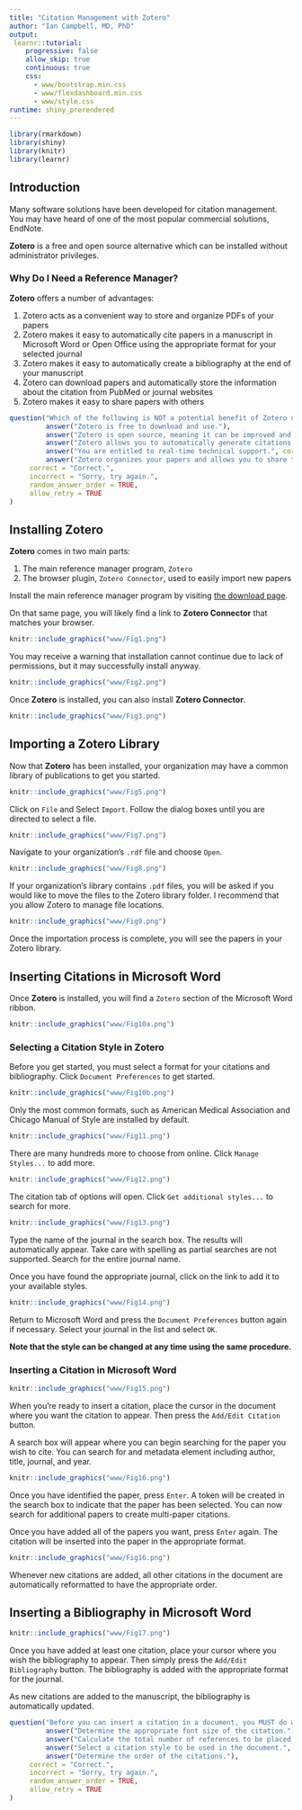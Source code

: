 ```yaml
---
title: "Citation Management with Zotero"
author: "Ian Campbell, MD, PhD"
output: 
 learnr::tutorial:
    progressive: false
    allow_skip: true
    continuous: true
    css:
      - www/bootstrap.min.css
      - www/flexdashboard.min.css
      - www/style.css
runtime: shiny_prerendered
---
```


```r
library(rmarkdown)
library(shiny)
library(knitr)
library(learnr)
```

## __Introduction__

Many software solutions have been developed for citation management. You may have heard of one of the most popular commercial solutions, EndNote.

__Zotero__ is a free and open source alternative which can be installed without administrator privileges.

### __Why Do I Need a Reference Manager?__

__Zotero__ offers a number of advantages:
 
1. Zotero acts as a convenient way to store and organize PDFs of your papers
2. Zotero makes it easy to automatically cite papers in a manuscript in Microsoft Word or Open Office using the appropriate format for your selected journal
3. Zotero makes it easy to automatically create a bibliography at the end of your manuscript
4. Zotero can download papers and automatically store the information about the citation from PubMed or journal websites
4. Zotero makes it easy to share papers with others

```r
question("Which of the following is NOT a potential benefit of Zotero discussed above?",
         answer("Zotero is free to download and use."),
         answer("Zotero is open source, meaning it can be improved and extended by people around the world.", message = "That's a _ratio_ variable."),
         answer("Zotero allows you to automatically generate citations and bibliographies."),
         answer("You are entitled to real-time technical support.", correct = TRUE),
         answer("Zotero organizes your papers and allows you to share them with others."),
     correct = "Correct.",
     incorrect = "Sorry, try again.",
     random_answer_order = TRUE,
     allow_retry = TRUE
)
```

## __Installing Zotero__
__Zotero__ comes in two main parts:

1. The main reference manager program, `Zotero`
2. The browser plugin, `Zotero Connector`, used to easily import new papers

Install the main reference manager program by visiting [the download page](https://www.zotero.org/download/).

On that same page, you will likely find a link to __Zotero Connector__ that matches your browser. 

```r
knitr::include_graphics("www/Fig1.png")
```

You may receive a warning that installation cannot continue due to lack of permissions, but it may successfully install anyway. 

```r
knitr::include_graphics("www/Fig2.png")
```

Once __Zotero__ is installed, you can also install __Zotero Connector__. 

```r
knitr::include_graphics("www/Fig3.png")
```

## __Importing a Zotero Library__
Now that __Zotero__ has been installed, your organization may have a common library of publications to get you started. 

```r
knitr::include_graphics("www/Fig5.png")
```

Click on `File` and Select `Import`. Follow the dialog boxes until you are directed to select a file. 

```r
knitr::include_graphics("www/Fig7.png")
```

Navigate to your organization's `.rdf` file and choose `Open`. 

```r
knitr::include_graphics("www/Fig8.png")
```

If your organization's library contains `.pdf` files, you will be asked if you would like to move the files to the Zotero library folder. I recommend that you allow Zotero to manage file locations. 

```r
knitr::include_graphics("www/Fig9.png")
```

Once the importation process is complete, you will see the papers in your Zotero library.

## __Inserting Citations in Microsoft Word__

Once __Zotero__ is installed, you will find a `Zotero` section of the Microsoft Word ribbon.

```r
knitr::include_graphics("www/Fig10a.png")
```

### __Selecting a Citation Style in Zotero__

Before you get started, you must select a format for your citations and bibliography. Click `Document Preferences` to get started.

```r
knitr::include_graphics("www/Fig10b.png")
```

Only the most common formats, such as American Medical Association and Chicago Manual of Style are installed by default.

```r
knitr::include_graphics("www/Fig11.png")
```

There are many hundreds more to choose from online. Click `Manage Styles...` to add more.

```r
knitr::include_graphics("www/Fig12.png")
```

The citation tab of options will open. Click `Get additional styles...` to search for more.

```r
knitr::include_graphics("www/Fig13.png")
```

Type the name of the journal in the search box. The results will automatically appear. Take care with spelling as partial searches are not supported. Search for the entire journal name. 

Once you have found the appropriate journal, click on the link to add it to your available styles.

```r
knitr::include_graphics("www/Fig14.png")
```

Return to Microsoft Word and press the `Document Preferences` button again if necessary. Select your journal in the list and select `OK`. 

__Note that the style can be changed at any time using the same procedure.__

### __Inserting a Citation in Microsoft Word__

```r
knitr::include_graphics("www/Fig15.png")
```

When you're ready to insert a citation, place the cursor in the document where you want the citation to appear. Then press the `Add/Edit Citation` button.

A search box will appear where you can begin searching for the paper you wish to cite. You can search for and metadata element including author, title, journal, and year. 

```r
knitr::include_graphics("www/Fig16.png")
```

Once you have identified the paper, press `Enter`. A token will be created in the search box to indicate that the paper has been selected. You can now search for additional papers to create multi-paper citations. 

Once you have added all of the papers you want, press `Enter` again. The citation will be inserted into the paper in the appropriate format.

```r
knitr::include_graphics("www/Fig16.png")
```

Whenever new citations are added, all other citations in the document are automatically reformatted to have the appropriate order. 

## __Inserting a Bibliography in Microsoft Word__

```r
knitr::include_graphics("www/Fig17.png")
```

Once you have added at least one citation, place your cursor where you wish the bibliography to appear. Then simply press the `Add/Edit Bibliography` button. The bibliography is added with the appropriate format for the journal. 

As new citations are added to the manuscript, the bibliography is automatically updated. 

```r
question("Before you can insert a citation in a document, you MUST do which of the following?",
         answer("Determine the appropriate font size of the citation."),
         answer("Calculate the total number of references to be placed in the document."),
         answer("Select a citation style to be used in the document.", correct = TRUE),
         answer("Determine the order of the citations."),
     correct = "Correct.",
     incorrect = "Sorry, try again.",
     random_answer_order = TRUE,
     allow_retry = TRUE
)
```